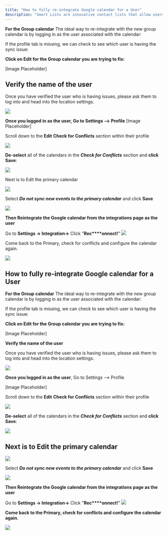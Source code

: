---
title: "How to fully re-integrate Google calendar for a User"
description: "Smart Lists are innovative contact lists that allow users to customize and filter contacts based on specific conditions."
---

**For the Group calendar**
The ideal way to re-integrate with the new group calendar is by logging in as the user associated with the calendar:

If the profile tab is missing, we can check to see which user is having the sync issue:

**Click on Edit for the Group calendar you are trying to fix:**

[Image Placeholder]

## Verify the name of the user

Once you have verified the user who is having issues, please ask them to  log into  and head into the location settings.

![](https://s3.amazonaws.com/cdn.freshdesk.com/data/helpdesk/attachments/production/48188139226/original/qcaLxmp_wYVXlq2MPw4LpGOAEuSCa-PJYQ.png?1644341021)

**Once you logged in as the user, Go to Settings --> Profile**
[Image Placeholder]

Scroll down to the  **Edit**  **Check for Conflicts**  section within their profile

![](https://s3.amazonaws.com/cdn.freshdesk.com/data/helpdesk/attachments/production/48110283089/original/IN3-BEEiTb9mVdxc4NizbcBz_N7BKLwUZw.png?1623376444)

**De-select**  all of the calendars in the  _**Check for Conflicts**_  section and  **click Save**:

![](https://s3.amazonaws.com/cdn.freshdesk.com/data/helpdesk/attachments/production/48188140947/original/ZC7qi5yoGDY_jgUv3D5bmU6Wx0g1SZh9lg.png?1644341327)
  
Next is to Edit the primary calendar

![](https://s3.amazonaws.com/cdn.freshdesk.com/data/helpdesk/attachments/production/48188141299/original/aaF_0etg8lR6dvPj73CheNov1hPb9XIF7A.png?1644341403)

Select  _**Do not sync new events to the primary calendar**_  and click  **Save**

![](https://s3.amazonaws.com/cdn.freshdesk.com/data/helpdesk/attachments/production/48099392922/original/5XZ1jVyFUJM24VjF7547gBQB0273pCQT3Q.png?1618962732)

**Then Reintegrate the Google calendar from the integrations page as the user**

Go to  **Settings -> Integration->**  Click "**Rec****onnect!**"
![](https://s3.amazonaws.com/cdn.freshdesk.com/data/helpdesk/attachments/production/48099392979/original/ZlKqNaOhhTFa3wB4QD9EWrrLbdJMneOKqg.png?1618962786)  

Come back to the Primary, check for conflicts and configure the calendar again. 

![](https://s3.amazonaws.com/cdn.freshdesk.com/data/helpdesk/attachments/production/48099393020/original/c3HMEimM6aSlnLAINcFbqN2hgpE-GepM-A.png?1618962830)

## How to fully re-integrate Google calendar for a User 

**For the Group calendar**
The ideal way to re-integrate with the new group calendar is by logging in as the user associated with the calendar:

If the profile tab is missing, we can check to see which user is having the sync issue:

**Click on Edit for the Group calendar you are trying to fix:**

[Image Placeholder]

**Verify the name of the user**

Once you have verified the user who is having issues, please ask them to  log into  and head into the location settings.

![](https://s3.amazonaws.com/cdn.freshdesk.com/data/helpdesk/attachments/production/48188139226/original/qcaLxmp_wYVXlq2MPw4LpGOAEuSCa-PJYQ.png?1644341021)

**Once you logged in as the user**, Go to Settings --> Profile

[Image Placeholder]

Scroll down to the  **Edit**  **Check for Conflicts**  section within their profile

![](https://s3.amazonaws.com/cdn.freshdesk.com/data/helpdesk/attachments/production/48110283089/original/IN3-BEEiTb9mVdxc4NizbcBz_N7BKLwUZw.png?1623376444)

**De-select** all of the calendars in the  _**Check for Conflicts**_  section and  **click Save**:

![](https://s3.amazonaws.com/cdn.freshdesk.com/data/helpdesk/attachments/production/48188140947/original/ZC7qi5yoGDY_jgUv3D5bmU6Wx0g1SZh9lg.png?1644341327)
  
## Next is to Edit the primary calendar

![](https://s3.amazonaws.com/cdn.freshdesk.com/data/helpdesk/attachments/production/48188141299/original/aaF_0etg8lR6dvPj73CheNov1hPb9XIF7A.png?1644341403)

Select  _**Do not sync new events to the primary calendar**_  and click  **Save**

![](https://s3.amazonaws.com/cdn.freshdesk.com/data/helpdesk/attachments/production/48099392922/original/5XZ1jVyFUJM24VjF7547gBQB0273pCQT3Q.png?1618962732)

**Then Reintegrate the Google calendar from the integrations page as the user**

Go to **Settings -> Integration->**  Click "**Rec****onnect!**"
![](https://s3.amazonaws.com/cdn.freshdesk.com/data/helpdesk/attachments/production/48099392979/original/ZlKqNaOhhTFa3wB4QD9EWrrLbdJMneOKqg.png?1618962786)  

**Come back to the Primary, check for conflicts and configure the calendar again.**

![](https://s3.amazonaws.com/cdn.freshdesk.com/data/helpdesk/attachments/production/48099393020/original/c3HMEimM6aSlnLAINcFbqN2hgpE-GepM-A.png?1618962830)